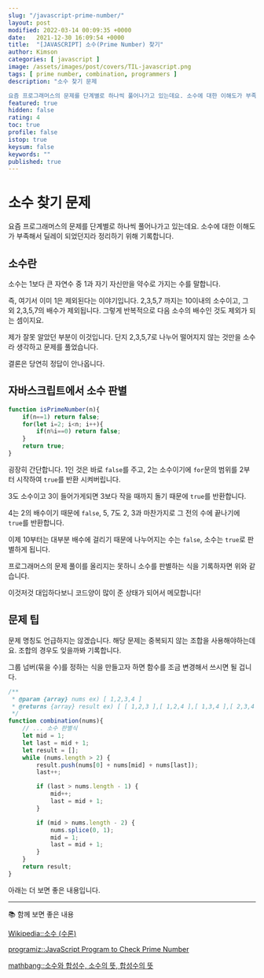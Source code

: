 ```yaml
---
slug: "/javascript-prime-number/"
layout: post
modified: 2022-03-14 00:09:35 +0000
date:   2021-12-30 16:09:54 +0000
title:  "[JAVASCRIPT] 소수(Prime Number) 찾기"
author: Kimson
categories: [ javascript ]
image: /assets/images/post/covers/TIL-javascript.png
tags: [ prime number, combination, programmers ]
description: "소수 찾기 문제

요즘 프로그래머스의 문제를 단계별로 하나씩 풀어나가고 있는데요. 소수에 대한 이해도가 부족해서 딜레이 되었던지라 정리하기 위해 기록합니다."
featured: true
hidden: false
rating: 4
toc: true
profile: false
istop: true
keysum: false
keywords: ""
published: true
---
```


# 소수 찾기 문제

요즘 프로그래머스의 문제를 단계별로 하나씩 풀어나가고 있는데요. 소수에 대한 이해도가 부족해서 딜레이 되었던지라 정리하기 위해 기록합니다.

## 소수란

소수는 1보다 큰 자연수 중 1과 자기 자신만을 약수로 가지는 수를 말합니다.

즉, 여기서 이미 1은 제외된다는 이야기입니다. 2,3,5,7 까지는 10이내의 소수이고, 그 외 2,3,5,7의 배수가 제외됩니다. 그렇게 반복적으로 다음 소수의 배수인 것도 제외가 되는 셈이지요.

제가 잘못 알았던 부분이 이것입니다. 단지 2,3,5,7로 나누어 떨어지지 않는 것만을 소수라 생각하고 문제를 풀었습니다.

결론은 당연히 정답이 안나옵니다.

## 자바스크립트에서 소수 판별

```javascript
function isPrimeNumber(n){
	if(n==1) return false;
	for(let i=2; i<n; i++){
		if(n%i==0) return false;
	}
	return true;
}
```

굉장히 간단합니다. 1인 것은 바로 `false`를 주고, 2는 소수이기에 `for`문의 범위를 2부터 시작하여 `true`를 반환 시켜버립니다.

3도 소수이고 3이 들어가게되면 3보다 작을 때까지 돌기 때문에 `true`를 반환합니다.

4는 2의 배수이기 때문에 `false`, 5, 7도 2, 3과 마찬가지로 그 전의 수에 끝나기에 `true`를 반환합니다.

이제 10부터는 대부분 배수에 걸리기 때문에 나누어지는 수는 `false`, 소수는 `true`로 판별하게 됩니다.

프로그래머스의 문제 풀이를 올리지는 못하니 소수를 판별하는 식을 기록하자면 위와 같습니다.

이것저것 대입하다보니 코드양이 많이 준 상태가 되어서 메모합니다!

## 문제 팁

문제 명칭도 언급하지는 않겠습니다. 해당 문제는 중복되지 않는 조합을 사용해야하는데요. 조합의 경우도 잊을까봐 기록합니다.

그룹 넘버(묶을 수)를 정하는 식을 만들고자 하면 함수를 조금 변경해서 쓰시면 될 겁니다.

```javascript
/**
 * @param {array} nums ex) [ 1,2,3,4 ]
 * @returns {array} result ex) [ [ 1,2,3 ],[ 1,2,4 ],[ 1,3,4 ],[ 2,3,4 ] ]
 */
function combination(nums){
	// ... 소수 판별식
	let mid = 1;
    let last = mid + 1;
    let result = [];
    while (nums.length > 2) {
        result.push(nums[0] + nums[mid] + nums[last]);
        last++;

        if (last > nums.length - 1) {
            mid++;
            last = mid + 1;
        }

        if (mid > nums.length - 2) {
            nums.splice(0, 1);
            mid = 1;
            last = mid + 1;
        }
    }
    return result;
}
```

아래는 더 보면 좋은 내용입니다.

-----

📚 함께 보면 좋은 내용

[Wikipedia::소수 (수론)](https://ko.wikipedia.org/wiki/%EC%86%8C%EC%88%98_(%EC%88%98%EB%A1%A0))

[programiz::JavaScript Program to Check Prime Number](https://www.programiz.com/javascript/examples/prime-number)

[mathbang::소수와 합성수, 소수의 뜻, 합성수의 뜻](https://mathbang.net/199)